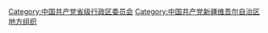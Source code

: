 [[Category:中国共产党省级行政区委员会|Category:中国共产党省级行政区委员会]]
[[Category:中国共产党新疆维吾尔自治区地方组织‎|Category:中国共产党新疆维吾尔自治区地方组织‎]]